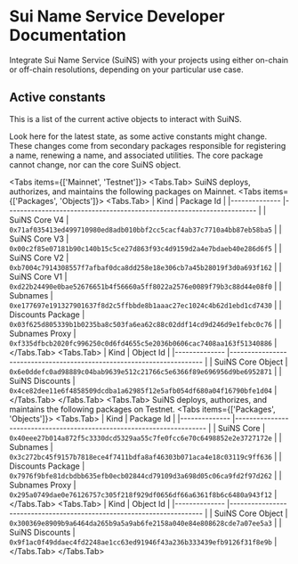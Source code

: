 
# Sui Name Service Developer Documentation

Integrate Sui Name Service (SuiNS) with your projects using either on-chain or off-chain resolutions, depending on your particular use case.

## Active constants

This is a list of the current active objects to interact with SuiNS.

<Callout type="info" emoji="ℹ️">
  Look here for the latest state, as some active constants might change.
  These changes come from secondary packages responsible for registering a name, renewing a name, and associated utilities.
  The core package cannot change, nor can the core SuiNS object.
</Callout>

<Tabs items={['Mainnet', 'Testnet']}>
    <Tabs.Tab>
      SuiNS deploys, authorizes, and maintains the following packages on Mainnet.
        <Tabs items={['Packages', 'Objects']}>
            <Tabs.Tab>
| Kind  	| Package Id                                                            	|
|--------------	|----------------------------------------------------------------------	|
| SuiNS Core V4 | `0x71af035413ed499710980ed8adb010bbf2cc5cacf4ab37c7710a4bb87eb58ba5` |
| SuiNS Core V3 | `0x00c2f85e07181b90c140b15c5ce27d863f93c4d9159d2a4e7bdaeb40e286d6f5` |
| SuiNS Core V2     	| `0xb7004c7914308557f7afbaf0dca8dd258e18e306cb7a45b28019f3d0a693f162`                                        	|
| SuiNS Core V1 | `0xd22b24490e0bae52676651b4f56660a5ff8022a2576e0089f79b3c88d44e08f0` |
| Subnames | `0xe177697e191327901637f8d2c5ffbbde8b1aaac27ec1024c4b62d1ebd1cd7430` |
| Discounts Package | `0x03f625d805339b1b0235ba8c503fa6ea62c88c02ddf14cd9d246d9e1febc0c76` |
| Subnames Proxy | `0xf335dfbcb2020fc996250c0d6fd4655c5e2036b0606cac7408aa163f51340886` |
            </Tabs.Tab>
                        <Tabs.Tab>
| Kind  	| Object Id                                                            	|
|--------------	|----------------------------------------------------------------------	|
| SuiNS Core Object 	| `0x6e0ddefc0ad98889c04bab9639e512c21766c5e6366f89e696956d9be6952871` 	|
| SuiNS Discounts 	| `0x4ce82dee11e6f4858509dcdba1a62985f12e5afb054df680a04f16790bfe1d04` 	|
            </Tabs.Tab>
        </Tabs>
    </Tabs.Tab>
    <Tabs.Tab>
      SuiNS deploys, authorizes, and maintains the following packages on Testnet.
        <Tabs items={['Packages', 'Objects']}>
            <Tabs.Tab>
| Kind  	| Package Id                                                            	|
|--------------	|----------------------------------------------------------------------	|
| SuiNS Core | `0x40eee27b014a872f5c3330dcd5329aa55c7fe0fcc6e70c6498852e2e3727172e` |
| Subnames | `0x3c272bc45f9157b7818ece4f7411bdfa8af46303b071aca4e18c03119c9ff636` |
| Discounts Package | `0x7976f9bfe81dcbdbb635efb0ecb02844cd79109d3a698d05c06ca9fd2f97d262` |
| Subnames Proxy | `0x295a0749dae0e76126757c305f218f929df0656df66a6361f8b6c6480a943f12` |
            </Tabs.Tab>
                        <Tabs.Tab>
| Kind  	| Object Id                                                            	|
|--------------	|----------------------------------------------------------------------	|
| SuiNS Core Object 	| `0x300369e8909b9a6464da265b9a5a9ab6fe2158a040e84e808628cde7a07ee5a3` 	|
| SuiNS Discounts 	| `0x9f1ac0f49ddaec4fd2248ae1cc63ed91946f43a236b333439efb9126f31f8e9b` 	|
            </Tabs.Tab>
        </Tabs>
    </Tabs.Tab>
</Tabs>

